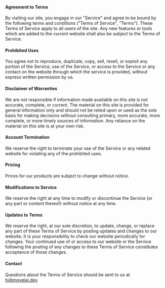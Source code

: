 #### Agreement to Terms

By visiting our site, you engage in our "Service" and agree to be bound by the following terms and conditions ("Terms of Service", "Terms"). These Terms of Service apply to all users of the site. Any new features or tools which are added to the current website shall also be subject to the Terms of Service.

#### Prohibited Uses

You agree not to reproduce, duplicate, copy, sell, resell, or exploit any portion of the Service, use of the Service, or access to the Service or any contact on the website through which the service is provided, without express written permission by us.

#### Disclaimer of Warranties

We are not responsible if information made available on this site is not accurate, complete, or current. The material on this site is provided for general information only and should not be relied upon or used as the sole basis for making decisions without consulting primary, more accurate, more complete, or more timely sources of information. Any reliance on the material on this site is at your own risk.

#### Account Termination

We reserve the right to terminate your use of the Service or any related website for violating any of the prohibited uses.

#### Pricing

Prices for our products are subject to change without notice.

#### Modifications to Service

We reserve the right at any time to modify or discontinue the Service (or any part or content thereof) without notice at any time.

#### Updates to Terms

We reserve the right, at our sole discretion, to update, change, or replace any part of these Terms of Service by posting updates and changes to our website. It is your responsibility to check our website periodically for changes. Your continued use of or access to our website or the Service following the posting of any changes to these Terms of Service constitutes acceptance of those changes.

#### Contact

Questions about the Terms of Service should be sent to us at hi@moveiai.dev.
